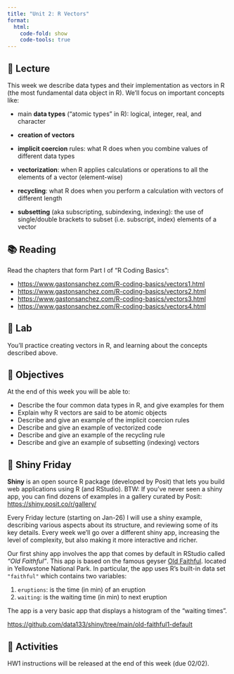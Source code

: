 ```yaml
---
title: "Unit 2: R Vectors"
format:
  html:
    code-fold: show
    code-tools: true
---
```



## 📖 Lecture

This week we describe data types and their implementation as vectors in R (the most fundamental data object in R). We'll focus on important concepts like:

- main __data types__ ("atomic types" in R): logical, integer, real, and character

- __creation of vectors__

- __implicit coercion__ rules: what R does when you combine values of different data types

- __vectorization__: when R applies calculations or operations to all the elements of a vector (element-wise)

- __recycling__: what R does when you perform a calculation with vectors of different length

- __subsetting__ (aka subscripting, subindexing, indexing): the use of single/double brackets to subset (i.e. subscript, index) elements of a vector



## 📚 Reading

Read the chapters that form Part I of "R Coding Basics":

- <https://www.gastonsanchez.com/R-coding-basics/vectors1.html>
- <https://www.gastonsanchez.com/R-coding-basics/vectors2.html>
- <https://www.gastonsanchez.com/R-coding-basics/vectors3.html>
- <https://www.gastonsanchez.com/R-coding-basics/vectors4.html>
 


## 🔬 Lab

You'll practice creating vectors in R, and learning about the concepts described above.

 

## 🎯 Objectives

At the end of this week you will be able to:

- Describe the four common data types in R, and give examples for them
- Explain why R vectors are said to be atomic objects
- Describe and give an example of the implicit coercion rules
- Describe and give an example of vectorized code
- Describe and give an example of the recycling rule
- Describe and give an example of subsetting (indexing) vectors
 


## 🔆 Shiny Friday

__Shiny__ is an open source R package (developed by Posit) that lets you build web applications using R (and RStudio). BTW: If you've never seen a shiny app, you can find dozens of examples in a gallery curated by Posit: <https://shiny.posit.co/r/gallery/>

Every Friday lecture (starting on Jan-26) I will use a shiny example, describing various aspects about its structure, and reviewing some of its key details. Every week we'll go over a different shiny app, increasing the level of complexity, but also making it more interactive and richer.

Our first shiny app involves the app that comes by default in RStudio called _"Old Faithful"_. This app is based on the famous geyser [Old Faithful](https://www.yellowstonepark.com/things-to-do/geysers-hot-springs/about-old-faithful/). located in Yellowstone National Park. In particular, the app uses R's built-in data set `"faithful"` which contains two variables:

1) `eruptions`: is the time (in min) of an eruption
2) `waiting`: is the waiting time (in min) to next eruption 

The app is a very basic app that displays a histogram of the "waiting times".

<https://github.com/data133/shiny/tree/main/old-faithful1-default>



## 🔔 Activities

HW1 instructions will be released at the end of this week (due 02/02).


